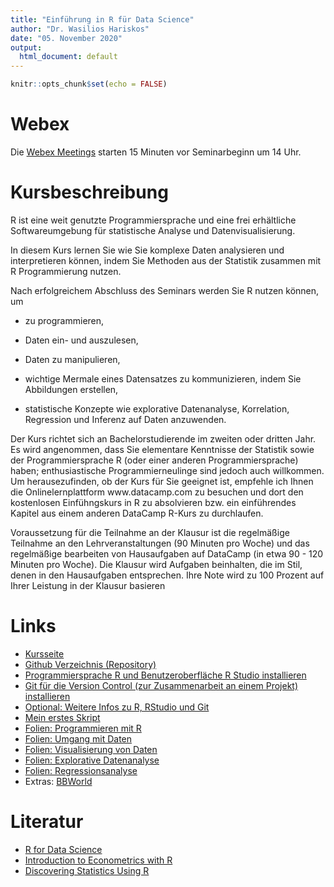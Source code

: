 ```yaml
---
title: "Einführung in R für Data Science"
author: "Dr. Wasilios Hariskos"
date: "05. November 2020"
output:
  html_document: default
---
```


```r
knitr::opts_chunk$set(echo = FALSE)
```
# Webex

Die [Webex Meetings](https://uni-erfurt.webex.com/meet/wasilios.hariskos) starten 15 Minuten vor Seminarbeginn um 14 Uhr.

# Kursbeschreibung
R ist eine weit genutzte Programmiersprache und eine frei erhältliche Softwareumgebung für statistische Analyse und Datenvisualisierung.

In diesem Kurs lernen Sie wie Sie komplexe Daten analysieren und interpretieren können, indem Sie Methoden aus der Statistik zusammen mit R Programmierung nutzen.

Nach erfolgreichem Abschluss des Seminars werden Sie R nutzen können, um

  + zu programmieren,

  + Daten ein- und auszulesen,

  + Daten zu manipulieren,

  + wichtige Mermale eines Datensatzes zu kommunizieren, indem Sie Abbildungen erstellen,

  + statistische Konzepte wie explorative Datenanalyse, Korrelation, Regression und Inferenz auf Daten anzuwenden.

Der Kurs richtet sich an Bachelorstudierende im zweiten oder dritten Jahr. Es wird angenommen, dass Sie elementare Kenntnisse der Statistik sowie der Programmiersprache R (oder einer anderen Programmiersprache) haben; enthusiastische Programmierneulinge sind jedoch auch willkommen. Um herausezufinden, ob der Kurs für Sie geeignet ist, empfehle ich Ihnen die Onlinelernplattform www.datacamp.com zu besuchen und dort den kostenlosen Einfühngskurs in R zu absolvieren bzw. ein einführendes Kapitel aus einem anderen DataCamp R-Kurs zu durchlaufen.

Voraussetzung für die Teilnahme an der Klausur ist die regelmäßige Teilnahme an den Lehrveranstaltungen (90 Minuten pro Woche) und das regelmäßige bearbeiten von Hausaufgaben auf DataCamp (in etwa 90 - 120 Minuten pro Woche). Die Klausur wird Aufgaben beinhalten, die im Stil, denen in den Hausaufgaben entsprechen. Ihre Note wird zu 100 Prozent auf Ihrer Leistung in der Klausur basieren

# Links

+ [Kursseite](https://htmlpreview.github.io/?https://github.com/wasilios-hariskos/r4ds-erfurt20/blob/main/00-einfuehrung.html)
+ [Github Verzeichnis (Repository)](https://github.com/wasilios-hariskos/r4ds-erfurt20)
+ [Programmiersprache R und Benutzeroberfläche R Studio installieren](https://rstudio.com/products/rstudio/download)
+ [Git für die Version Control (zur Zusammenarbeit an einem Projekt) installieren](https://git-scm.com/downloads)
+ [Optional: Weitere Infos zu R, RStudio und Git](https://www.geo.uzh.ch/microsite/reproducible_research/post/rr-rstudio-git/)
+ [Mein erstes Skript](https://raw.githubusercontent.com/wasilios-hariskos/r4ds-erfurt20/main/01-mein-erstes-skript.R)
+ [Folien: Programmieren mit R](https://htmlpreview.github.io/?https://github.com/wasilios-hariskos/r4ds-erfurt20/blob/main/01_programmingR_base.html)
+ [Folien: Umgang mit Daten](https://htmlpreview.github.io/?https://github.com/wasilios-hariskos/r4ds-erfurt20/blob/main/02_dataTransformation_dplyr.html)
+ [Folien: Visualisierung von Daten](https://htmlpreview.github.io/?https://github.com/wasilios-hariskos/r4ds-erfurt20/blob/main/03_dataVisualization_ggplot2.html)
+ [Folien: Explorative Datenanalyse](https://htmlpreview.github.io/?https://github.com/wasilios-hariskos/r4ds-erfurt20/blob/main/04_exploratoryDataAnalysis.html)
+ [Folien: Regressionsanalyse](https://htmlpreview.github.io/?https://github.com/wasilios-hariskos/r4ds-erfurt20/blob/main/05_linear_regression.html)
+ Extras: [BBWorld](https://github.com/wasilios-hariskos/r4ds-erfurt20/blob/main/BBworld.R)

# Literatur

+ [R for Data Science](r4ds.had.co.nz)
+ [Introduction to Econometrics with R](https://www.econometrics-with-r.org/)
+ [Discovering Statistics Using R](https://www.amazon.de/Discovering-Statistics-Using-Andy-Field/dp/1446200469)
